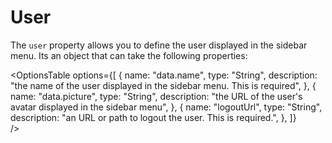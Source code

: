
# User

The `user` property allows you to define the user displayed in the sidebar menu.
Its an object that can take the following properties:

<OptionsTable
  options={[
    {
      name: "data.name",
      type: "String",
      description: "the name of the user displayed in the sidebar menu. This is required",
    },
    {
      name: "data.picture",
      type: "String",
      description: "the URL of the user's avatar displayed in the sidebar menu",
    },
    {
      name: "logoutUrl",
      type: "String",
      description: "an URL or path to logout the user. This is required.",
    },
  ]}  
/>